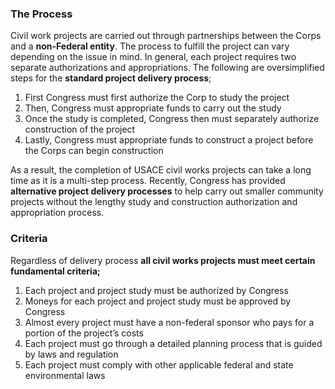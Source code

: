 <html>
	<head>
		<meta name="viewport" content="width=device-width, initial-scale=1.0">
		<meta charset="utf-8" />
		<link rel="stylesheet" type="text/css" href="css/style.css" />
		<title>The Process</title>
	</head>
<body>
<h3>The Process</h3>

<p>Civil work projects are carried out through partnerships between the Corps and a <strong>non-Federal entity</strong>. The process to fulfill the project can vary depending on the issue in mind. In general, each project requires two separate authorizations and appropriations. The following are oversimplified steps for the <strong>standard project delivery process</strong>;</p>

<ol>
	<li>First Congress must first authorize the Corp to study the project </li>
	<li>Then, Congress must appropriate funds to carry out the study </li>
	<li>Once the study is completed, Congress then must separately authorize construction of the project</li>
	<li>Lastly, Congress must appropriate funds to construct a project before the Corps can begin construction</li>
</ol>

<p> As a result, the completion of USACE civil works projects can take a long time as it is a multi-step process. Recently, Congress has provided <strong>alternative project delivery processes</strong> to help carry out smaller community projects without the lengthy study and construction authorization and appropriation process.</p>

<h3>Criteria </h3>

<p>Regardless of delivery process <strong>all civil works projects must meet certain fundamental criteria;</strong></p>

<ol>
	<li> Each project and project study must be authorized by Congress </li>
	<li>Moneys for each project and project study must be approved by Congress </li>
	<li>Almost every project must have a non-federal sponsor who pays for a portion of the project’s costs</li>
	<li>Each project must go through a detailed planning process that is guided by laws and regulation</li>
	<li> Each project must comply with other applicable federal and state environmental laws</li>
</ol>

</body>
</html>

